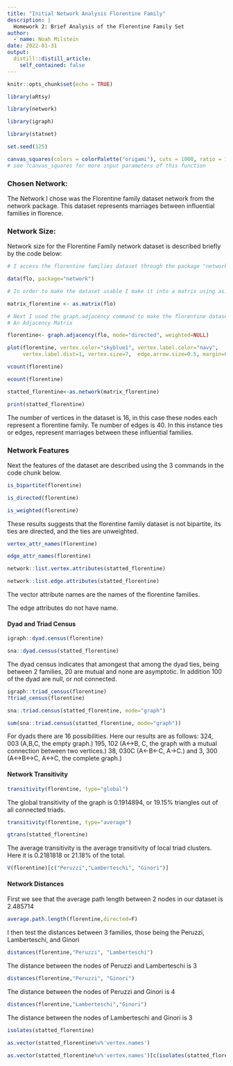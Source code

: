 ```yaml
---
title: "Initial Network Analysis Florentine Family"
description: |
  Homework 2: Brief Analysis of the Florentine Family Set
author:
  - name: Noah Milstein
date: 2022-01-31
output:
  distill::distill_article:
    self_contained: false
---
```



```r
knitr::opts_chunk$set(echo = TRUE)
```

```r

library(aRtsy)

library(network)

library(igraph)

library(statnet)

```

```r

set.seed(125)

canvas_squares(colors = colorPalette("origami"), cuts = 1000, ratio = 1.6, resolution = 200, noise = FALSE)
# see ?canvas_squares for more input parameters of this function
```

### Chosen Network:

The Network I chose was the Florentine family dataset network from the network package. This dataset represents marriages between influential families in florence.

### Network Size:

Network size for the Florentine Family network dataset is described briefly by the code below:

```r
# I access the florentine families dataset through the package "network"

data(flo, package="network")

# In order to make the dataset usable I make it into a matrix using as.matrix()

matrix_florentine <- as.matrix(flo) 

# Next I used the graph.adjacency command to make the florentine dataset into
# An Adjacency Matrix 

florentine<- graph.adjacency(flo, mode="directed", weighted=NULL)

plot(florentine, vertex.color="skyblue1", vertex.label.color="navy", 
     vertex.label.dist=1, vertex.size=7,  edge.arrow.size=0.5, margin=0000)
```

```r

vcount(florentine)

ecount(florentine)

```

```r
statted_florentine<-as.network(matrix_florentine)
```

```r
print(statted_florentine)
```

The number of vertices in the dataset is 16, in this case these nodes each represent a florentine family. Te number of edges is 40. In this instance ties or edges, represent marriages between these influential families.

### Network Features

Next the features of the dataset are described using the 3 commands in the code chunk below.

```r

is_bipartite(florentine)

is_directed(florentine)

is_weighted(florentine)

```

These results suggests that the florentine family dataset is not bipartite, its ties are directed, and the ties are unweighted.

```r

vertex_attr_names(florentine)

edge_attr_names(florentine)

```

```r

network::list.vertex.attributes(statted_florentine)

network::list.edge.attributes(statted_florentine)

```

The vector attribute names are the names of the florentine families.

The edge attributes do not have name.

#### Dyad and Triad Census

```r

igraph::dyad.census(florentine)

```

```r
 
sna::dyad.census(statted_florentine)

```

The dyad census indicates that amongest that among the dyad ties, being between 2 families, 20 are mutual and none are asymptotic. In addition 100 of the dyad are null, or not connected.

```r

igraph::triad_census(florentine)
?triad_census(florentine)
```

```r

sna::triad.census(statted_florentine, mode="graph")

```

```r
sum(sna::triad.census(statted_florentine, mode="graph"))

```

For dyads there are 16 possibilities. Here our results are as follows:
324, 003 (A,B,C, the empty graph.)
195, 102 (A<->B, C, the graph with a mutual connection between two vertices.)
38, 030C (A<-B<-C, A->C.) and 
3, 300 (A<->B<->C, A<->C, the complete graph.)

#### Network Transitivity

```r

transitivity(florentine, type="global")

```

The global transitivity of the graph is 0.1914894, or 19.15% triangles out of all connected triads.

```r

transitivity(florentine, type="average")

```

```r

gtrans(statted_florentine)

```

The average transitivity is the average transitivity of local triad clusters. Here it is 0.2181818 or 21.18% of the total.

```r

V(florentine)[c("Peruzzi","Lamberteschi", "Ginori")]

```

#### Network Distances

First we see that the average path length between 2 nodes in our dataset is 2.485714

```r
average.path.length(florentine,directed=F)
```

I then test the distances between 3 families, those being the Peruzzi, Lamberteschi, and Ginori

```r

distances(florentine,"Peruzzi", "Lamberteschi")

```

The distance between the nodes of Peruzzi and Lamberteschi is 3

```r

distances(florentine,"Peruzzi", "Ginori")

```

The distance between the nodes of Peruzzi and Ginori is 4


```r

distances(florentine,"Lamberteschi","Ginori")

```

The distance between the nodes of Lamberteschi and Ginori is 3

```r

isolates(statted_florentine)

```

```r

as.vector(statted_florentine%v%'vertex.names')

```

```r

as.vector(statted_florentine%v%'vertex.names')[c(isolates(statted_florentine))]

```



